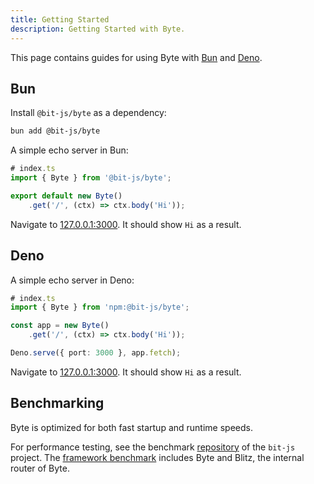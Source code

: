 ```yaml
---
title: Getting Started
description: Getting Started with Byte.
---
```


This page contains guides for using Byte with [Bun](#bun) and [Deno](#deno).

## Bun
Install `@bit-js/byte` as a dependency:
```bash
bun add @bit-js/byte
```

A simple echo server in Bun:
```ts
# index.ts
import { Byte } from '@bit-js/byte';

export default new Byte()
    .get('/', (ctx) => ctx.body('Hi'));
```

Navigate to [127.0.0.1:3000](http://127.0.0.1:3000). It should show `Hi` as a result.

## Deno
A simple echo server in Deno:
```ts
# index.ts
import { Byte } from 'npm:@bit-js/byte';

const app = new Byte()
    .get('/', (ctx) => ctx.body('Hi'));

Deno.serve({ port: 3000 }, app.fetch);
```

Navigate to [127.0.0.1:3000](http://127.0.0.1:3000). It should show `Hi` as a result.

## Benchmarking
Byte is optimized for both fast startup and runtime speeds.

For performance testing, see the benchmark [repository](https://github.com/bit-js/bench) of the `bit-js` project. 
The [framework benchmark](https://github.com/bit-js/bench/tree/main/frameworks) includes Byte and Blitz, the internal router of Byte.
